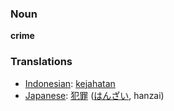 === Noun ===
'''crime'''

=== Translations ===
*[[Indonesian]]: [[jahat|kejahatan]]
*[[Japanese]]: [[犯罪]] ([[はんざい]], hanzai)